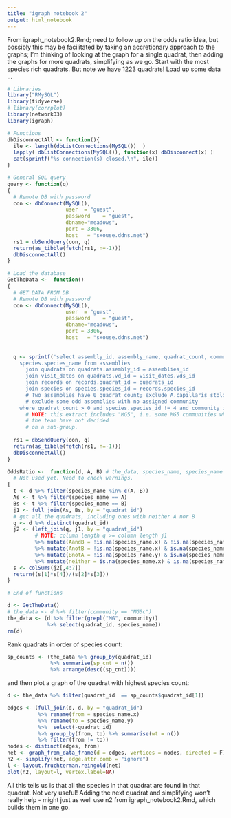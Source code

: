 ```yaml
---
title: "igraph notebook 2"
output: html_notebook
---
```

From igraph_notebook2.Rmd; need to follow up on the odds ratio idea, but possibly this may be facilitated by taking an accretionary approach to the graphs; I'm thinking of looking at the graph for a single quadrat, then adding the graphs for more quadrats, simplifying as we go. Start with the most species rich quadrats. But note we have 1223 quadrats!
Load up some data ...
```r
# Libraries
library("RMySQL")
library(tidyverse)
# library(corrplot)
library(networkD3)
library(igraph)

# Functions
dbDisconnectAll <- function(){
  ile <- length(dbListConnections(MySQL())  )
  lapply( dbListConnections(MySQL()), function(x) dbDisconnect(x) )
  cat(sprintf("%s connection(s) closed.\n", ile))
}

# General SQL query
query <- function(q)
{
  # Remote DB with password
  con <- dbConnect(MySQL(), 
                   user  = "guest",
                   password    = "guest",
                   dbname="meadows",
                   port = 3306,
                   host   = "sxouse.ddns.net")
  rs1 = dbSendQuery(con, q)
  return(as_tibble(fetch(rs1, n=-1)))
  dbDisconnectAll()
}

# Load the database
GetTheData <-  function()
{
  # GET DATA FROM DB
  # Remote DB with password
  con <- dbConnect(MySQL(), 
                   user  = "guest",
                   password    = "guest",
                   dbname="meadows",
                   port = 3306,
                   host   = "sxouse.ddns.net")
  
  
  q <- sprintf('select assembly_id, assembly_name, quadrat_count, community, quadrat_id, visit_date, records_id, species.species_id, 
    species.species_name from assemblies
      join quadrats on quadrats.assembly_id = assemblies_id
      join visit_dates on quadrats.vd_id = visit_dates.vds_id
      join records on records.quadrat_id = quadrats_id
      join species on species.species_id = records.species_id
      # Two assemblies have 0 quadrat count; exclude A.capillaris_stolonifera;
      # exclude some odd assemblies with no assigned community
    where quadrat_count > 0 and species.species_id != 4 and community is not null;') 
      # NOTE: this extract includes "MG5", i.e. some MG5 communities where 
      # the team have not decided
      # on a sub-group.
  
  rs1 = dbSendQuery(con, q)
  return(as_tibble(fetch(rs1, n=-1)))
  dbDisconnectAll()
}

OddsRatio <-  function(d, A, B) # the_data, species_name, species_name
  # Not used yet. Need to check warnings.
{
  t <- d %>% filter(species_name %in% c(A, B))
  As <- t %>% filter(species_name == A)
  Bs <- t %>% filter(species_name == B)
  j1 <- full_join(As, Bs, by = "quadrat_id")
  # get all the quadrats, including ones with neither A nor B
  q <- d %>% distinct(quadrat_id) 
  j2 <- (left_join(q, j1, by = "quadrat_id") 
         # NOTE: column length q >= column length j1
         %>% mutate(AandB = !is.na(species_name.x) & !is.na(species_name.y))
         %>% mutate(AnotB = !is.na(species_name.x) & is.na(species_name.y))
         %>% mutate(BnotA = !is.na(species_name.y) & is.na(species_name.x))
         %>% mutate(neither = is.na(species_name.x) & is.na(species_name.y)))
  s <- colSums(j2[,4:7])
  return((s[1]*s[4])/(s[2]*s[3]))
}

# End of functions

d <- GetTheData()
# the_data <- d %>% filter(community == "MG5c")
the_data <- (d %>% filter(grepl("MG", community))
             %>% select(quadrat_id, species_name))
rm(d)
```
Rank quadrats in order of species count:
```r
sp_counts <- (the_data %>% group_by(quadrat_id) 
              %>% summarise(sp_cnt = n()) 
              %>% arrange(desc((sp_cnt))))
```
and then plot a graph of the quadrat with highest species count:
```r
d <- the_data %>% filter(quadrat_id  == sp_counts$quadrat_id[1])

edges <- (full_join(d, d, by = "quadrat_id")
          %>% rename(from = species_name.x)
          %>% rename(to = species_name.y)
          %>%  select(-quadrat_id)
          %>% group_by(from, to) %>% summarise(wt = n())
          %>% filter(from != to))
nodes <- distinct(edges, from)
net <- graph_from_data_frame(d = edges, vertices = nodes, directed = F)
n2 <- simplify(net, edge.attr.comb = "ignore")
l <- layout.fruchterman.reingold(net)
plot(n2, layout=l, vertex.label=NA)
```
All this tells us is that all the species in that quadrat are found in that quadrat. Not very useful! Adding the next quadrat and simplifying won't really help - might just as well use n2 from igraph_notebook2.Rmd, which builds them in one go.